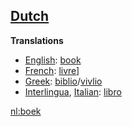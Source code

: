 ==[[Dutch]]==

'''Translations'''

*[[English]]: [[book]]
*[[French]]: [[livre]]]
*[[Greek]]: [[biblio]]/[[vivlio]]
*[[Interlingua]], [[Italian]]: [[libro]]

[[nl:boek]]